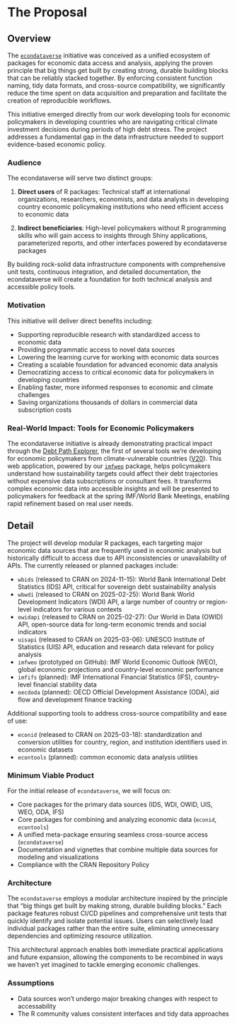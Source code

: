 # The Proposal

<!--
This is where the proposal should be outlined. 
-->

## Overview

<!--
At a high-level address what your proposal is and how it will address the problem identified. Highlight any benefits to the R Community that follow from solving the problem. This should be your most compelling section.
-->

The [`econdataverse`](https://www.econdataverse.org/) initiative was conceived as a unified ecosystem of packages for economic data access and analysis, applying the proven principle that big things get built by creating strong, durable building blocks that can be reliably stacked together. By enforcing consistent function naming, tidy data formats, and cross-source compatibility, we significantly reduce the time spent on data acquisition and preparation and facilitate the creation of reproducible workflows.

This initiative emerged directly from our work developing tools for economic policymakers in developing countries who are navigating critical climate investment decisions during periods of high debt stress. The project addresses a fundamental gap in the data infrastructure needed to support evidence-based economic policy.

### Audience

The econdataverse will serve two distinct groups:

1. **Direct users** of R packages: Technical staff at international organizations, researchers, economists, and data analysts in developing country economic policymaking institutions who need efficient access to economic data

2. **Indirect beneficiaries**: High-level policymakers without R programming skills who will gain access to insights through Shiny applications, parameterized reports, and other interfaces powered by econdataverse packages

By building rock-solid data infrastructure components with comprehensive unit tests, continuous integration, and detailed documentation, the econdataverse will create a foundation for both technical analysis and accessible policy tools.

### Motivation

This initiative will deliver direct benefits including:

- Supporting reproducible research with standardized access to economic data
- Providing programmatic access to novel data sources
- Lowering the learning curve for working with economic data sources
- Creating a scalable foundation for advanced economic data analysis
- Democratizing access to critical economic data for policymakers in developing countries
- Enabling faster, more informed responses to economic and climate challenges
- Saving organizations thousands of dollars in commercial data subscription costs

### Real-World Impact: Tools for Economic Policymakers

The econdataverse initiative is already demonstrating practical impact through the [Debt Path Explorer](https://tealinsights.shinyapps.io/nature_finance_debt_dynamics_app/), the first of several tools we're developing for economic policymakers from climate-vulnerable countries ([V20](https://www.v-20.org/)). This web application, powered by our [`imfweo`](https://teal-insights.github.io/imfweo/) package, helps policymakers understand how sustainability targets could affect their debt trajectories without expensive data subscriptions or consultant fees. It transforms complex economic data into accessible insights and will be presented to policymakers for feedback at the spring IMF/World Bank Meetings, enabling rapid refinement based on real user needs.

## Detail
<!--
Go into more detail about the specifics of the project and it delivers against the problem.

Depending on project type the detail section should include:

 - [ ] Minimum Viable Product
 - [ ] Architecture
 - [ ] Assumptions
-->

The project will develop modular R packages, each targeting major economic data sources that are frequently used in economic analysis but historically difficult to access due to API inconsistencies or unavailability of APIs. The currently released or planned packages include:

- `wbids` (released to CRAN on 2024-11-15): World Bank International Debt Statistics (IDS) API, critical for sovereign debt sustainability analysis
- `wbwdi` (released to CRAN on 2025-02-25): World Bank World Development Indicators (WDI) API, a large number of country or region-level indicators for various contexts
- `owidapi` (released to CRAN on 2025-02-27): Our World in Data (OWID) API, open-source data for long-term economic trends and social indicators
- `uisapi` (released to CRAN on 2025-03-06): UNESCO Institute of Statistics (UIS) API, education and research data relevant for policy analysis
- `imfweo` (prototyped on GitHub): IMF World Economic Outlook (WEO), global economic projections and country-level economic performance
- `imfifs` (planned): IMF International Financial Statistics (IFS), country-level financial stability data
- `oecdoda` (planned): OECD Official Development Assistance (ODA), aid flow and development finance tracking

Additional supporting tools to address cross-source compatibility and ease of use:

- `econid` (released to CRAN on 2025-03-18): standardization and conversion utilities for country, region, and institution identifiers used in economic datasets
- `econtools` (planned): common economic data analysis utilities

### Minimum Viable Product

For the initial release of `econdataverse`, we will focus on:

- Core packages for the primary data sources (IDS, WDI, OWID, UIS, WEO, ODA, IFS)
- Core packages for combining and analyzing economic data (`econid`, `econtools`)
- A unified meta-package ensuring seamless cross-source access (`econdataverse`)
- Documentation and vignettes that combine multiple data sources for modeling and visualizations
- Compliance with the CRAN Repository Policy

### Architecture

The `econdataverse` employs a modular architecture inspired by the principle that "big things get built by making strong, durable building blocks." Each package features robust CI/CD pipelines and comprehensive unit tests that quickly identify and isolate potential issues. Users can selectively load individual packages rather than the entire suite, eliminating unnecessary dependencies and optimizing resource utilization.

This architectural approach enables both immediate practical applications and future expansion, allowing the components to be recombined in ways we haven't yet imagined to tackle emerging economic challenges.

### Assumptions

- Data sources won’t undergo major breaking changes with respect to accessability
- The R community values consistent interfaces and tidy data approaches
